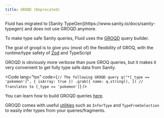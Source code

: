 ```yaml
---
title: GROQD (Deprecated)
---
```



<Aside type="caution">
  Fluid has migrated to [Sanity
  TypeGen](https://www.sanity.io/docs/sanity-typegen) and does not use GROQD
  anymore.
</Aside>

To make type safe Sanity queries, Fluid uses the [GROQD](https://commerce.nearform.com/open-source/groqd/) query builder.

The goal of groqd is to give you (most of) the flexibility of GROQ, with the runtime/type safety of [Zod](https://github.com/colinhacks/zod) and TypeScript

GROQD is obviously more verbose than pure GROQ queries, but it makes it very convenient to get fully type safe data from Sanity.

<Code
  lang="tsx"
  code={`
// The following GROQD query
q("*[_type == 'pokemon']", { isArray: true })
  .grab({
    name: q.string(),
  })
// Translates to
[_type == 'pokemon']
`}
/>

You can learn how to build GROQD queries [here](https://commerce.nearform.com/open-source/groqd/query-building).

GROQD comes with useful [utilities](https://commerce.nearform.com/open-source/groqd/utility-types) such as `InferType` and `TypeFromSelection` to easily infer types from your queries/fragments.
